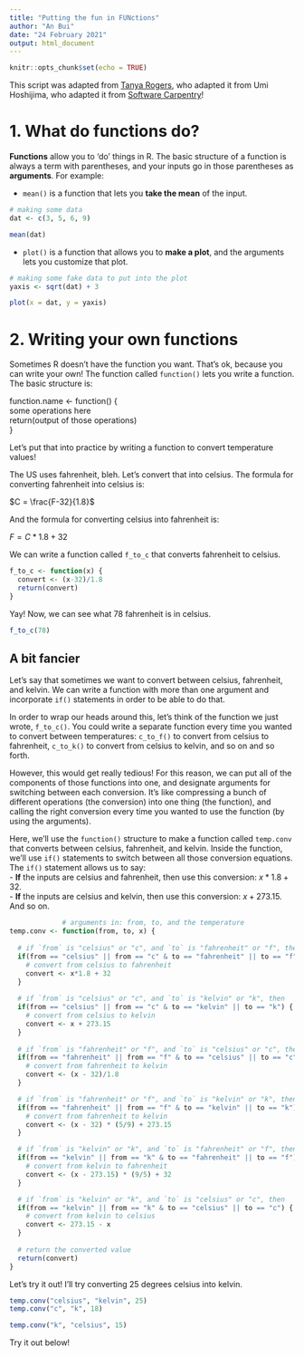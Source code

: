 ```yaml
---
title: "Putting the fun in FUNctions"
author: "An Bui"
date: "24 February 2021"
output: html_document
---
```


```r
knitr::opts_chunk$set(echo = TRUE)
```

This script was adapted from [Tanya Rogers](https://outsidethequadrat.weebly.com/), who adapted it from Umi Hoshijima, who adapted it from [Software Carpentry](http://swcarpentry.github.io/r-novice-inflammation/02-func-R/index.html)!

# 1. What do functions do?

**Functions** allow you to 'do' things in R. The basic structure of a function is always a term with parentheses, and your inputs go in those parentheses as **arguments**. For example:  

- `mean()` is a function that lets you **take the mean** of the input.  

```r
# making some data
dat <- c(3, 5, 6, 9)

mean(dat)
```

- `plot()` is a function that allows you to **make a plot**, and the arguments lets you customize that plot.  

```r
# making some fake data to put into the plot
yaxis <- sqrt(dat) + 3

plot(x = dat, y = yaxis)
```

# 2. Writing your own functions

Sometimes R doesn't have the function you want. That's ok, because you can write your own! The function called `function()` lets you write a function. The basic structure is:

function.name <- function() {  
      some operations here  
      return(output of those operations)  
}  

Let's put that into practice by writing a function to convert temperature values!  

The US uses fahrenheit, bleh. Let's convert that into celsius. The formula for converting fahrenheit into celsius is:  

$C = \frac{F-32}{1.8}$

And the formula for converting celsius into fahrenheit is:

$F = C*1.8 + 32$

We can write a function called `f_to_c` that converts fahrenheit to celsius.

```r

f_to_c <- function(x) {
  convert <- (x-32)/1.8
  return(convert)
}

```

Yay! Now, we can see what 78 fahrenheit is in celsius.
```r
f_to_c(78)
```

## A bit fancier

Let's say that sometimes we want to convert between celsius, fahrenheit, and kelvin. We can write a function with more than one argument and incorporate `if()` statements in order to be able to do that.  

In order to wrap our heads around this, let's think of the function we just wrote, `f_to_c()`. You could write a separate function every time you wanted to convert between temperatures: `c_to_f()` to convert from celsius to fahrenheit, `c_to_k()` to convert from celsius to kelvin, and so on and so forth.  

However, this would get really tedious! For this reason, we can put all of the components of those functions into one, and designate arguments for switching between each conversion. It's like compressing a bunch of different operations (the conversion) into one thing (the function), and calling the right conversion every time you wanted to use the function (by using the arguments).  

Here, we'll use the `function()` structure to make a function called `temp.conv` that converts between celsius, fahrenheit, and kelvin. Inside the function, we'll use `if()` statements to switch between all those conversion equations. The `if()` statement allows us to say:  
- **If** the inputs are celsius and fahrenheit, then use this conversion: $x*1.8 +32$.  
- **If** the inputs are celsius and kelvin, then use this conversion: $x + 273.15$.  
And so on.

```r
             # arguments in: from, to, and the temperature
temp.conv <- function(from, to, x) {
  
  # if `from` is "celsius" or "c", and `to` is "fahrenheit" or "f", then
  if(from == "celsius" || from == "c" & to == "fahrenheit" || to == "f") {
    # convert from celsius to fahrenheit
    convert <- x*1.8 + 32
  }
  
  # if `from` is "celsius" or "c", and `to` is "kelvin" or "k", then
  if(from == "celsius" || from == "c" & to == "kelvin" || to == "k") {
    # convert from celsius to kelvin
    convert <- x + 273.15
  }
  
  # if `from` is "fahrenheit" or "f", and `to` is "celsius" or "c", then
  if(from == "fahrenheit" || from == "f" & to == "celsius" || to == "c") {
    # convert from fahrenheit to kelvin
    convert <- (x - 32)/1.8
  }

  # if `from` is "fahrenheit" or "f", and `to` is "kelvin" or "k", then
  if(from == "fahrenheit" || from == "f" & to == "kelvin" || to == "k") {
    # convert from fahrenheit to kelvin
    convert <- (x - 32) * (5/9) + 273.15
  }

  # if `from` is "kelvin" or "k", and `to` is "fahrenheit" or "f", then
  if(from == "kelvin" || from == "k" & to == "fahrenheit" || to == "f") {
    # convert from kelvin to fahrenheit
    convert <- (x - 273.15) * (9/5) + 32
  }

  # if `from` is "kelvin" or "k", and `to` is "celsius" or "c", then
  if(from == "kelvin" || from == "k" & to == "celsius" || to == "c") {
    # convert from kelvin to celsius
    convert <- 273.15 - x
  }
  
  # return the converted value
  return(convert)
}
```

Let's try it out! I'll try converting 25 degrees celsius into kelvin.
```r
temp.conv("celsius", "kelvin", 25)
temp.conv("c", "k", 18)

temp.conv("k", "celsius", 15)
```

Try it out below!
```r

```





